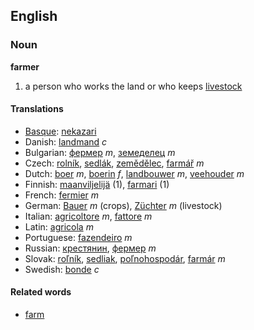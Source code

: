 ==English==

===Noun===
'''farmer'''

# a person who works the land or who keeps [[livestock]]

==== Translations ====

*[[Basque]]: [[nekazari]]
*Danish: [[landmand]] ''c''
*Bulgarian: [[фермер]] ''m'', [[земеделец]] ''m''
*Czech: [[rolník]], [[sedlák]], [[zemědělec]], [[farmář]]  ''m''
*Dutch:  [[boer]] ''m'', [[boerin]] ''f'', [[landbouwer]] ''m'', [[veehouder]] ''m''
*Finnish: [[maanviljelijä]] (1), [[farmari]] (1)
*French: [[fermier]] ''m''
*German: [[Bauer]] ''m'' (crops), [[Züchter]] ''m'' (livestock)
*Italian: [[agricoltore]] ''m'', [[fattore]] ''m''
*Latin: [[agricola]] ''m''
*Portuguese: [[fazendeiro]] ''m''
*Russian: [[крeстянин]],  [[фeрмeр]]  ''m''
*Slovak: [[roľník]], [[sedliak]], [[poľnohospodár]], [[farmár]]  ''m''
*Swedish: [[bonde]] ''c''

====Related words====

*[[farm]]